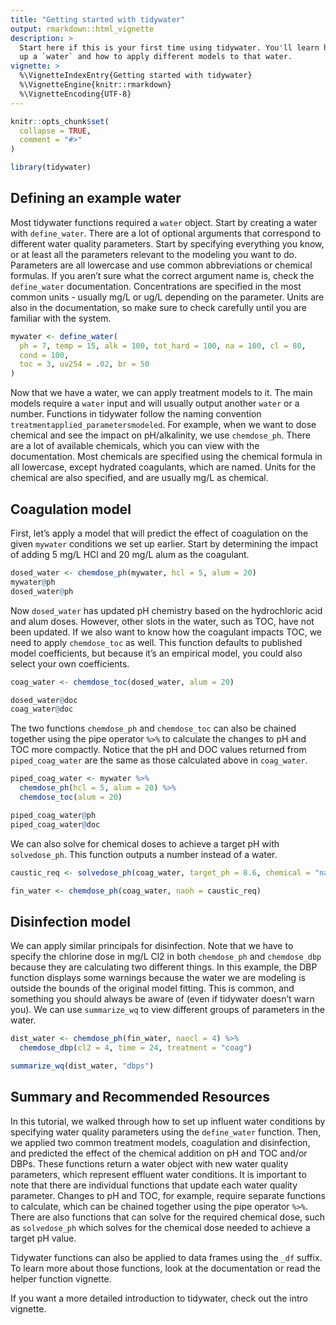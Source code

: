 ```yaml
---
title: "Getting started with tidywater"
output: rmarkdown::html_vignette
description: >
  Start here if this is your first time using tidywater. You'll learn how to set 
  up a `water` and how to apply different models to that water.
vignette: >
  %\VignetteIndexEntry{Getting started with tidywater}
  %\VignetteEngine{knitr::rmarkdown}
  %\VignetteEncoding{UTF-8}
---
```


```r
knitr::opts_chunk$set(
  collapse = TRUE,
  comment = "#>"
)
```

```r
library(tidywater)
```

## Defining an example water

Most tidywater functions required a `water` object. Start by creating a water with `define_water`. There are a lot of optional arguments that correspond to different water quality parameters. Start by specifying everything you know, or at least all the parameters relevant to the modeling you want to do. Parameters are all lowercase and use common abbreviations or chemical formulas. If you aren't sure what the correct argument name is, check the `define_water` documentation. Concentrations are specified in the most common units - usually mg/L or ug/L depending on the parameter. Units are also in the documentation, so make sure to check carefully until you are familiar with the system.

```r
mywater <- define_water(
  ph = 7, temp = 15, alk = 100, tot_hard = 100, na = 100, cl = 80,
  cond = 100,
  toc = 3, uv254 = .02, br = 50
)
```

Now that we have a water, we can apply treatment models to it. The main models require a `water` input and will usually output another `water` or a number. Functions in tidywater follow the naming convention `treatmentapplied_parametersmodeled`. For example, when we want to dose chemical and see the impact on pH/alkalinity, we use `chemdose_ph`. There are a lot of available chemicals, which you can view with the documentation. Most chemicals are specified using the chemical formula in all lowercase, except hydrated coagulants, which are named. Units for the chemical are also specified, and are usually mg/L as chemical.

## Coagulation model

First, let's apply a model that will predict the effect of coagulation on the given `mywater` conditions we set up earlier. Start by determining the impact of adding 5 mg/L HCl and 20 mg/L alum as the coagulant.

```r
dosed_water <- chemdose_ph(mywater, hcl = 5, alum = 20)
mywater@ph
dosed_water@ph
```

Now `dosed_water` has updated pH chemistry based on the hydrochloric acid and alum doses. However, other slots in the water, such as TOC, have not been updated. If we also want to know how the coagulant impacts TOC, we need to apply `chemdose_toc` as well. This function defaults to published model coefficients, but because it's an empirical model, you could also select your own coefficients.
```r
coag_water <- chemdose_toc(dosed_water, alum = 20)

dosed_water@doc
coag_water@doc
```

The two functions `chemdose_ph` and `chemdose_toc` can also be chained together using the pipe operator `%>%` to calculate the changes to pH and TOC more compactly. Notice that the pH and DOC values returned from `piped_coag_water` are the same as those calculated above in `coag_water`.

```r
piped_coag_water <- mywater %>%
  chemdose_ph(hcl = 5, alum = 20) %>%
  chemdose_toc(alum = 20)

piped_coag_water@ph
piped_coag_water@doc
```

We can also solve for chemical doses to achieve a target pH with `solvedose_ph`. This function outputs a number instead of a water.
```r
caustic_req <- solvedose_ph(coag_water, target_ph = 8.6, chemical = "naoh")

fin_water <- chemdose_ph(coag_water, naoh = caustic_req)
```

## Disinfection model

We can apply similar principals for disinfection. Note that we have to specify the chlorine dose in mg/L Cl2 in both `chemdose_ph` and `chemdose_dbp` because they are calculating two different things. In this example, the DBP function displays some warnings because the water we are modeling is outside the bounds of the original model fitting. This is common, and something you should always be aware of (even if tidywater doesn't warn you). We can use `summarize_wq` to view different groups of parameters in the water.
```r
dist_water <- chemdose_ph(fin_water, naocl = 4) %>%
  chemdose_dbp(cl2 = 4, time = 24, treatment = "coag")

summarize_wq(dist_water, "dbps")
```

## Summary and Recommended Resources

In this tutorial, we walked through how to set up influent water conditions by specifying water quality parameters using the `define_water` function. Then, we applied two common treatment models, coagulation and disinfection, and predicted the effect of the chemical addition on pH and TOC and/or DBPs. These functions return a water object with new water quality parameters, which represent effluent water conditions. It is important to note that there are individual functions that update each water quality parameter. Changes to pH and TOC, for example, require separate functions to calculate, which can be chained together using the pipe operator `%>%`. There are also functions that can solve for the required chemical dose, such as `solvedose_ph` which solves for the chemical dose needed to achieve a target pH value.

Tidywater functions can also be applied to data frames using the `_df` suffix. To learn more about those functions, look at the documentation or read the helper function vignette.

If you want a more detailed introduction to tidywater, check out the intro vignette.

